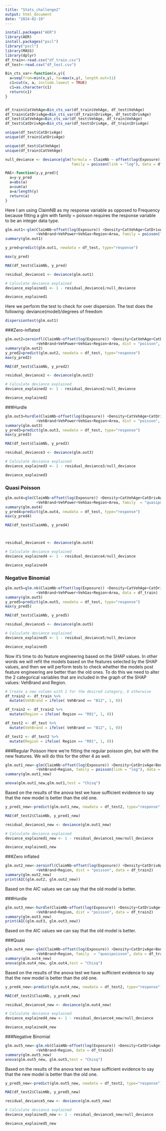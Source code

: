 ```yaml
---
title: "Stats_challenge2"
output: html_document
date: "2024-02-19"
---
```

```r
install.packages("AER")
library(AER)
install.packages("pscl")
library("pscl")
library(MASS)
library(dplyr)
df_train<-read.csv("df_train.csv")
df_test<-read.csv("df_test.csv")
```


```r
Bin_cts_var<-function(x,y){
  a=seq(from=min(x,y), to=max(x,y), length.out=11)
  c1=cut(x, a, include.lowest = TRUE)
  c1=as.character(c1)
  return(c1)
}


df_train$CatVehAge=Bin_cts_var(df_train$VehAge, df_test$VehAge)
df_train$CatDrivAge=Bin_cts_var(df_train$DrivAge, df_test$DrivAge)
df_test$CatVehAge=Bin_cts_var(df_test$VehAge, df_train$VehAge)
df_test$CatDrivAge=Bin_cts_var(df_test$DrivAge, df_train$DrivAge)

unique(df_test$CatDrivAge)
unique(df_train$CatDrivAge)

unique(df_test$CatVehAge)
unique(df_train$CatVehAge)

```

```r
null_deviance <- deviance(glm(formula = ClaimNb ~ offset(log(Exposure))+1, 
                              family = poisson(link = "log"), data = df_train))
```

```r
MAE<-function(y,y_pred){
  a=y-y_pred
  a=abs(a)
  a=sum(a)
  a=a/length(y)
  return(a)
}
```


Here I am using ClaimNB as my response variable as opposed to Frequency because fitting a glm with family = poisson requires the response variable to be an integer data type.

```r
glm.out1<-glm(ClaimNb~offset(log(Exposure)) +Density+CatVehAge+CatDrivAge+BonusMalus
              +VehBrand+VehPower+VehGas+Region+Area, family = poisson(link = "log"), data = df_train)
summary(glm.out1)

y_pred=predict(glm.out1, newdata = df_test, type="response")

max(y_pred)

MAE(df_test$ClaimNb, y_pred)

residual_deviance1 <- deviance(glm.out1)

# Calculate deviance explained
deviance_explained1 <- 1 - residual_deviance1/null_deviance

deviance_explained1
```

Here we perform the test to check for over dispersion. The test does the following: deviance(model)/degrees of freedom
```r
dispersiontest(glm.out1)
```


###Zero-inflated
```r
glm.out2=zeroinfl(ClaimNb~offset(log(Exposure)) +Density+CatVehAge+CatDrivAge+BonusMalus
              +VehBrand+VehPower+VehGas+Region+Area, dist = "poisson", data = df_train)
summary(glm.out2)
y_pred2=predict(glm.out2, newdata = df_test, type="response")
max(y_pred2)

MAE(df_test$ClaimNb, y_pred2)

residual_deviance2 <- deviance(glm.out2)

# Calculate deviance explained
deviance_explained2 <- 1 - residual_deviance2/null_deviance

deviance_explained2
```

###Hurdle
```r
glm.out3=hurdle(ClaimNb~offset(log(Exposure)) +Density+CatVehAge+CatDrivAge+BonusMalus
              +VehBrand+VehPower+VehGas+Region+Area, dist = "poisson", data = df_train)
summary(glm.out3)
y_pred3=predict(glm.out3, newdata = df_test, type="response")
max(y_pred3)

MAE(df_test$ClaimNb, y_pred3)

residual_deviance3 <- deviance(glm.out3)

# Calculate deviance explained
deviance_explained3 <- 1 - residual_deviance3/null_deviance

deviance_explained3
```

### Quasi Poisson
```r
glm.out4=glm(ClaimNb~offset(log(Exposure)) +Density+CatVehAge+CatDrivAge+BonusMalus
              +VehBrand+VehPower+VehGas+Region+Area, family  = "quasipoisson", data = df_train)
summary(glm.out4)
y_pred4=predict(glm.out4, newdata = df_test, type="response")
max(y_pred4)

MAE(df_test$ClaimNb, y_pred4)



residual_deviance4 <- deviance(glm.out4)

# Calculate deviance explained
deviance_explained4 <- 1 - residual_deviance4/null_deviance

deviance_explained4

```


### Negative Binomial
```r
glm.out5=glm.nb(ClaimNb~offset(log(Exposure)) +Density+CatVehAge+CatDrivAge+BonusMalus
              +VehBrand+VehPower+VehGas+Region+Area, data = df_train)
summary(glm.out5)
y_pred5=predict(glm.out5, newdata = df_test, type="response")
max(y_pred5)

MAE(df_test$ClaimNb, y_pred5)

residual_deviance5 <- deviance(glm.out5)

# Calculate deviance explained
deviance_explained5 <- 1 - residual_deviance5/null_deviance

deviance_explained5

```


Now it's time to do feature engineering based on the SHAP values.
In other words we will refit the models based on the features selected by the SHAP values, and then we will perform tests to check whether the models post feature engineering are better than the old ones.
To do this we need to alter the 2 categorical variables that are included in the graph of the SHAP values: VehBrand and Region.
```r
# Create a new column with 1 for the desired category, 0 otherwise
df_train2 <- df_train %>%
  mutate(VehBrand = ifelse( VehBrand == "B12", 1, 0))

df_train2 <- df_train2 %>%
  mutate(Region = ifelse( Region == "R91", 1, 0))

df_test2 <- df_test %>%
  mutate(VehBrand = ifelse( VehBrand == "B12", 1, 0))

df_test2 <- df_test2 %>%
  mutate(Region = ifelse( Region == "R91", 1, 0))
```


###Regular Poisson
Here we're fitting the regular poisson glm, but with the new features. We will do this for the other 4 as well.
```r
glm.out1_new<-glm(ClaimNb~offset(log(Exposure)) +Density+CatDrivAge+BonusMalus
              +VehBrand+Region, family = poisson(link = "log"), data = df_train2)
summary(glm.out1_new)

anova(glm.out1_new,glm.out1,test = "Chisq")
```

Based on the results of the anova test we have sufficient evidence to say that the new model is better than the old one.

```r
y_pred1_new<-predict(glm.out1_new, newdata = df_test2, type="response")

MAE(df_test2$ClaimNb, y_pred1_new)

residual_deviance1_new <- deviance(glm.out1_new)

# Calculate deviance explained
deviance_explained1_new <- 1 - residual_deviance1_new/null_deviance

deviance_explained1_new
```


###Zero inflated
```r
glm.out2_new<-zeroinfl(ClaimNb~offset(log(Exposure)) +Density+CatDrivAge+BonusMalus
              +VehBrand+Region, dist = "poisson", data = df_train2)
summary(glm.out2_new)
print(AIC(glm.out2, glm.out2_new))
```
Based on the AIC values we can say that the old model is better.


###Hurdle
```r
glm.out3_new<-hurdle(ClaimNb~offset(log(Exposure)) +Density+CatDrivAge+BonusMalus
              +VehBrand+Region, dist = "poisson", data = df_train2)
summary(glm.out3_new)
print(AIC(glm.out3, glm.out3_new))
```

Based on the AIC values we can say that the old model is better.

###Quasi
```r
glm.out4_new<-glm(ClaimNb~offset(log(Exposure)) +Density+CatDrivAge+BonusMalus
              +VehBrand+Region, family  = "quasipoisson", data = df_train2)
summary(glm.out4_new)
anova(glm.out4_new, glm.out4,test = "Chisq")
```

Based on the results of the anova test we have sufficient evidence to say that the new model is better than the old one.

```r
y_pred4_new<-predict(glm.out4_new, newdata = df_test2, type="response")

MAE(df_test2$ClaimNb, y_pred4_new)

residual_deviance4_new <- deviance(glm.out4_new)

# Calculate deviance explained
deviance_explained4_new <- 1 - residual_deviance4_new/null_deviance

deviance_explained4_new
```


###Negative Binomial
```r
glm.out5_new<-glm.nb(ClaimNb~offset(log(Exposure)) +Density+CatDrivAge+BonusMalus
              +VehBrand+Region, data = df_train2)
summary(glm.out5_new)
anova(glm.out5_new, glm.out5,test = "Chisq")
```

Based on the results of the anova test we have sufficient evidence to say that the new model is better than the old one.

```r
y_pred5_new<-predict(glm.out5_new, newdata = df_test2, type="response")

MAE(df_test2$ClaimNb, y_pred5_new)

residual_deviance5_new <- deviance(glm.out5_new)

# Calculate deviance explained
deviance_explained5_new <- 1 - residual_deviance5_new/null_deviance

deviance_explained5_new
```







